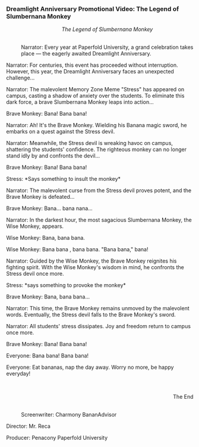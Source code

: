 ===Dreamlight Anniversary Promotional Video: The Legend of Slumbernana Monkey===
:<div align="center">''The Legend of Slumbernana Monkey''</div>
:<br />Narrator: Every year at Paperfold University, a grand celebration takes place &mdash; the eagerly awaited Dreamlight Anniversary.
:
Narrator: For centuries, this event has proceeded without interruption. However, this year, the Dreamlight Anniversary faces an unexpected challenge...
:
Narrator: The malevolent Memory Zone Meme "Stress" has appeared on campus, casting a shadow of anxiety over the students. To eliminate this dark force, a brave Slumbernana Monkey leaps into action...
:
Brave Monkey: Bana! Bana bana!
:
Narrator: Ah! It's the Brave Monkey. Wielding his Banana magic sword, he embarks on a quest against the Stress devil.
:
Narrator: Meanwhile, the Stress devil is wreaking havoc on campus, shattering the students' confidence. The righteous monkey can no longer stand idly by and confronts the devil...
:
Brave Monkey: Bana! Bana bana!
:
Stress: *Says something to insult the monkey*
:
Narrator: The malevolent curse from the Stress devil proves potent, and the Brave Monkey is defeated...
:
Brave Monkey: Bana... bana nana...
:
Narrator: In the darkest hour, the most sagacious Slumbernana Monkey, the Wise Monkey, appears.
:
Wise Monkey: Bana, bana bana.
:
Wise Monkey: Bana bana , bana bana. "Bana bana," bana!
:
Narrator: Guided by the Wise Monkey, the Brave Monkey reignites his fighting spirit. With the Wise Monkey's wisdom in mind, he confronts the Stress devil once more.
:
Stress: *says something to provoke the monkey*
:
Brave Monkey: Bana, bana bana...
:
Narrator: This time, the Brave Monkey remains unmoved by the malevolent words. Eventually, the Stress devil falls to the Brave Monkey's sword.
:
Narrator: All students' stress dissipates. Joy and freedom return to campus once more.
:
Brave Monkey: Bana! Bana bana!
:
Everyone: Bana bana! Bana bana!
:
Everyone: Eat bananas, nap the day away. Worry no more, be happy everyday!
:<br /><div align="right">The End
:<br />Screenwriter: Charmony BananAdvisor
:
Director: Mr. Reca
:
Producer: Penacony Paperfold University</div>
